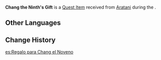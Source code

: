 {{Item Infobox
|id           = 100875
|image        = Item Gift.png
|type         = Quest Items
|description  = A gift from the [[Yae Publishing House]] to [[Chang the Ninth]]. There's even a letter on the inside.
|source1      = [[Yae Publishing House's Invitation]]
}}
'''Chang the Ninth's Gift''' is a [[Quest Item]] received from [[Aratani]] during the {{Quest|Yae Publishing House's Invitation}}.

==Other Languages==
{{Other Languages
|default_hidden = 1
|en      = Chang the Ninth's Gift
|zhs     = 给常九爷的礼物
|zhs_rm  = Gěi Chángjiǔyé de Lǐwù
|zht     = 給常九爺的禮物
|zht_rm  = Gěi Chángjiǔyé de Lǐwù
|ja      = 常九へのプレゼント
|ja_rm   = Jou-kyuu he no Purezento
|ko      = 상구야에게 줄 선물
|ko_rm   = Sangguyaege Jul Seonmul
|es      = Regalo para Chang el Noveno
|fr      = Cadeau pour Chang le Neuvième
|ru      = Подарок Чану Девятому
|th      = ของขวัญสำหรับ Chang ที่เก้า
|th_rm   = Khong Khwam samrap Chang thi Kao
|vi      = Quà Cho Thường Cửu Gia
|de      = Geschenk für Chang IX.
|id      = Hadiah Chang the Ninth
|pt      = Um Presente para Chang, o Nono
|tr      = Dokuzuncu Chang'ın Hediyesi
|it      = Regalo di Chang il Nono
}}

==Change History==
{{Change History|2.0}}

[[es:Regalo para Chang el Noveno]]